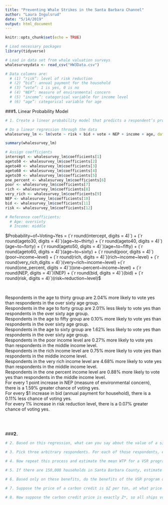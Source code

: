 ```yaml
---
title: "Preventing Whale Strikes in the Santa Barbara Channel"
author: "Laura Ingulsrud"
date: "5/14/2019"
output: html_document
---
```


```r
knitr::opts_chunk$set(echo = TRUE)
```

```r

# Load necessary packages
library(tidyverse)

```

```r

# Load in data set from whale valuation surveys
whalesurveydata <- read_csv("HW3Data.csv")

# Data columns are: 
  # (1) “risk”: level of risk reduction
  # (2) “bid”: annual payment for the household
  # (3) “vote”: 1 is yes, 0 is no
  # (4) "NEP”: measure of environmental concern
  # (5) "income”: categorical variable for income level 
  # (6) "age”: categorical variable for age

```

###**1.** Linear Probability Model
```r

# 1. Create a linear probability model that predicts a respondent’s probability of voting ‘yes’ on the ballot based on their age, income, NEP score, the risk reduction offered by the program, and the cost of the program to that respondent. Show the model and interpret the regression coefficients.

# Do a linear regression through the data
whalesurvey_lm <- lm(vote ~ risk + bid + vote + NEP + income + age, data = whalesurveydata)

summary(whalesurvey_lm)

# Assign coefficients
intercept <- whalesurvey_lm$coefficients[1]
ageto50 <- whalesurvey_lm$coefficients[2]
ageto40 <- whalesurvey_lm$coefficients[3]
ageto60 <- whalesurvey_lm$coefficients[4]
ageto30 <- whalesurvey_lm$coefficients[5]
one_percent <- whalesurvey_lm$coefficients[6]
poor <- whalesurvey_lm$coefficients[7]
rich <- whalesurvey_lm$coefficients[8]
very_rich <- whalesurvey_lm$coefficients[9]
NEP <- whalesurvey_lm$coefficients[10]
bid <- whalesurvey_lm$coefficients[11]
risk <- whalesurvey_lm$coefficients[12]

# Reference coefficients:
  # Age: oversixty
  # Income: middle

```
$Probability~of~Voting~Yes = (`r round(intercept, digits = 4)`) + (`r round(ageto30, digits = 4)`)(age~to~thirty) + (`r round(ageto40, digits = 4)`)(age~to~forty) + (`r round(ageto50, digits = 4)`)(age~to~fifty) + (`r round(ageto60, digits = 4)`)(age~to~sixty) + (`r round(poor, digits = 4)`)(poor~income~level) + (`r round(rich, digits = 4)`)(rich~income~level) + (`r round(very_rich,digits = 4)`)(very~rich~income~level) +(`r round(one_percent, digits = 4)`)(one~percent~income~level) +  (`r round(NEP, digits = 4)`)(NEP) + (`r round(bid, digits = 4)`)(bid) + (`r round(risk, digits = 4)`)(risk~reduction~level)$

<br>

Respondents in the age to thirty group are 2.04% more likely to vote yes than respondents in the over sixty age group. <br>
Respondents in the age to forty group are 2.01% less likely to vote yes than respondents in the over sixty age group. <br>
Respondents in the age to fifty group are 0.10% more likely to vote yes than respondents in the over sixty age group. <br>
Respondents in the age to sixty group are 1.62% less likely to vote yes than respondents in the over sixty age group. <br>
Respondents in the poor income level are 0.27% more likely to vote yes than respondents in the middle income level. <br>
Respondents in the rich income level are 0.75% more likely to vote yes than respondents in the middle income level. <br>
Respondents in the very rich income level are 4.68% more likely to vote yes than respondents in the middle income level. <br>
Respondents in the one percent income level are 0.88% more likely to vote yes than respondents in the middle income level. <br>
For every 1 point increase in NEP (measure of environmental concern), there is a 1.59% greater chance of voting yes. <br>
For every $1 increase in bid (annual payment for household), there is a 0.11% less chance of voting yes. <br>
For every 1% increase in risk reduction level, there is a 0.07% greater chance of voting yes. <br>

<br>
<br>

###**2.** 
```r

# 2. Based on this regression, what can you say about the value of a single prevented whale death? (Hint: Think about how risk reduction for all whales translates into the number of whale deaths avoided)


```



```r

# 3. Pick three arbitrary respondents. For each of those respondents, estimate their WTP for a VSR program offering 60% risk reduction.

```

```r

# 4. Now repeat this process and estimate the mean WTP for a VSR program offering 60% risk reduction among Santa Barbara County households.

```

```r

# 5. If there are 150,000 households in Santa Barbara County, estimate the total benefit of a VSR program to these households.

```

```r

# 6. Based only on these benefits, do the benefits of the VSR program outweigh the costs?

```

```r

# 7. Suppose the price of a carbon credit is $Z per ton, at what price Z* will the shipping industry decide to adopt the VSR for purely self-interested reasons? (Note: if ships voluntarily reduce speed, then the $7 million cost (noted above) of implementing the VSR would be avoided)

```

```r

# 8. Now suppose the carbon credit price is exactly Z*, so all ships voluntarily reduce speed to achieve the 60% risk reduction. Approximately how many whales would be saved by this? What would be the social value of allowing ships to enter the carbon trading market?

```
